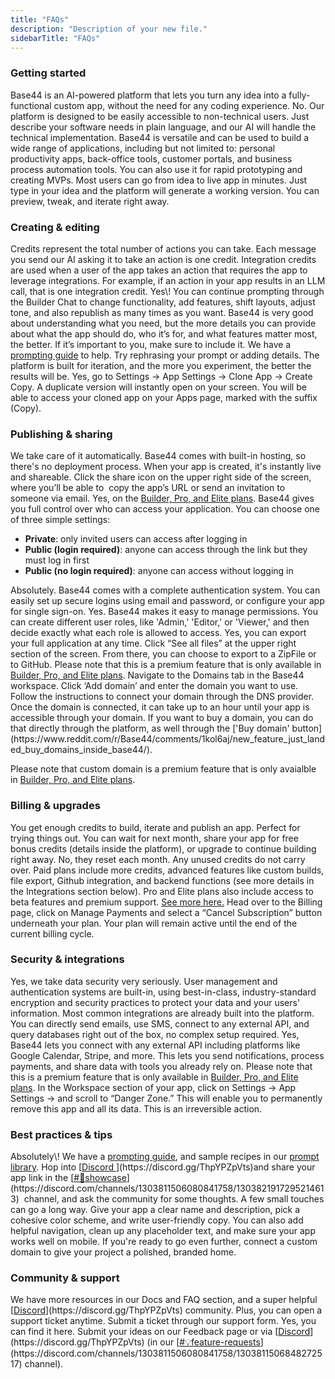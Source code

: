```yaml
---
title: "FAQs"
description: "Description of your new file."
sidebarTitle: "FAQs"
---
```


### Getting started

<Expandable title="What is Base44?">
  Base44 is an AI-powered platform that lets you turn any idea into a fully-functional custom app, without the need for any coding experience.
</Expandable>

<Expandable title="Do I need coding experience to use Base44?">
  No. Our platform is designed to be easily accessible to non-technical users. Just describe your software needs in plain language, and our AI will handle the technical implementation.
</Expandable>

<Expandable title="What kinds of applications can I build with Base44?">
  Base44 is versatile and can be used to build a wide range of applications, including but not limited to: personal productivity apps, back-office tools, customer portals, and business process automation tools. You can also use it for rapid prototyping and creating MVPs.
</Expandable>

<Expandable title="How long does it take to launch something?">
  Most users can go from idea to live app in minutes.
</Expandable>

<Expandable title="How do I create my first app?">
  Just type in your idea and the platform will generate a working version. You can preview, tweak, and iterate right away.
</Expandable>

### Creating & editing

<Expandable title='What are "credits"?'>
  Credits represent the total number of actions you can take. Each message you send our AI asking it to take an action is one credit. Integration credits are used when a user of the app takes an action that requires the app to leverage integrations. For example, if an action in your app results in an LLM call, that is one integration credit.
</Expandable>

<Expandable title="Can I edit my app after it's built?">
  Yes\! You can continue prompting through the Builder Chat to change functionality, add features, shift layouts, adjust tone, and also republish as many times as you want.
</Expandable>

<Expandable title="How do I write a good prompt?">
  Base44 is very good about understanding what you need, but the more details you can provide about what the app should do, who it’s for, and what features matter most, the better. If it’s important to you, make sure to include it. We have a <u>prompting guide</u> to help.
</Expandable>

<Expandable title="What should I do if my app doesn't turn out how I imagined?">
  Try rephrasing your prompt or adding details. The platform is built for iteration, and the more you experiment, the better the results will be.
</Expandable>

<Expandable title="Can I create a copy of my app?">
  Yes, go to Settings → App Settings → Clone App → Create Copy. A duplicate version will instantly open on your screen. You will be able to access your cloned app on your Apps page, marked with the suffix (Copy).
</Expandable>

### Publishing & sharing

<Expandable title="How are Base44 applications deployed?">
  We take care of it automatically. Base44 comes with built-in hosting, so there's no deployment process. When your app is created, it's instantly live and shareable.
</Expandable>

<Expandable title="How do I share my app?">
  Click the share icon on the upper right side of the screen, where you’ll be able to  copy the app’s URL or send an invitation to someone via email.
</Expandable>

<Expandable title="Can I connect a custom domain?">
  Yes, on the <u>Builder, Pro, and Elite plans</u>.
</Expandable>

<Expandable title="How do I control the privacy of my app?">
  Base44 gives you full control over who can access your application. You can choose one of three simple settings:

  - **Private**: only invited users can access after logging in
  - **Public (login required)**: anyone can access through the link but they must log in first
  - **Public (no login required)**: anyone can access without logging in
</Expandable>

<Expandable title="Can I manage user logins and sign ups?">
  Absolutely. Base44 comes with a complete authentication system. You can easily set up secure logins using email and password, or configure your app for single sign-on.
</Expandable>

<Expandable title="Can I control what different users can see and do in my app?">
  Yes. Base44 makes it easy to manage permissions. You can create different user roles, like 'Admin,' 'Editor,' or 'Viewer,' and then decide exactly what each role is allowed to access.
</Expandable>

<Expandable title="Can I export my app?">
  Yes, you can export your full application at any time. Click “See all files” at the upper right section of the screen. From there, you can choose to export to a ZipFile or to GitHub. Please note that this is a premium feature that is only available in <u>Builder, Pro, and Elite plans</u>.
</Expandable>

<Expandable title="How do I deploy my app to a custom domain?">
  Navigate to the Domains tab in the Base44 workspace. Click ‘Add domain’ and enter the domain you want to use. Follow the instructions to connect your domain through the DNS provider.  Once the domain is connected, it can take up to an hour until your app is accessible through your domain. If you want to buy a domain, you can do that directly through the platform, as well through the ['Buy domain' button](https://www.reddit.com/r/Base44/comments/1kol6aj/new_feature_just_landed_buy_domains_inside_base44/).

  Please note that custom domain is a premium feature that is only avaialble in <u>Builder, Pro, and Elite plans</u>.
</Expandable>

### Billing & upgrades

<Expandable title="What's included in the free plan?">
  You get enough credits to build, iterate and publish an app. Perfect for trying things out.
</Expandable>

<Expandable title="What happens when I run out of credits?">
  You can wait for next month, share your app for free bonus credits (details inside the platform), or upgrade to continue building right away.
</Expandable>

<Expandable title="Do unused credits roll over?">
  No, they reset each month. Any unused credits do not carry over.
</Expandable>

<Expandable title="What is the difference between plans?">
  Paid plans include more credits, advanced features like custom builds, file export, Github integration, and backend functions (see more details in the Integrations section below). Pro and Elite plans also include access to beta features and premium support. <u>See more here.</u>
</Expandable>

<Expandable title="How do I cancel my subscription?">
  Head over to the Billing page, click on Manage Payments and select a “Cancel Subscription” button underneath your plan. Your plan will remain active until the end of the current billing cycle.
</Expandable>

### Security & integrations

<Expandable title="Is my data secure with Base44?">
  Yes, we take data security very seriously. User management and authentication systems are built-in, using best-in-class, industry-standard encryption and security practices to protect your data and your users' information.
</Expandable>

<Expandable title="What integrations are supported?">
  Most common integrations are already built into the platform. You can directly send emails, use SMS, connect to any external API, and query databases right out of the box, no complex setup required.
</Expandable>

<Expandable title="Can I connect external APIs (like Stripe, Google Analytics) using backend functions?">
  Yes, Base44 lets you connect with any external API including platforms like Google Calendar, Stripe, and more. This lets you send notifications, process payments, and share data with tools you already rely on. Please note that this is a premium feature that is only available in <u>Builder, Pro, and Elite plans</u>.
</Expandable>

<Expandable title="How do I delete my app?">
  In the Workspace section of your app, click on Settings → App Settings → and scroll to “Danger Zone.” This will enable you to permanently remove this app and all its data. This is an irreversible action.
</Expandable>

### Best practices & tips

<Expandable title="Can I get help writing prompts?">
  Absolutely\! We have a <u>prompting guide</u>, and sample recipes in our <u>prompt library</u>.
</Expandable>

<Expandable title="How do I get feedback?">
  Hop into [<u>Discord </u>](https://discord.gg/ThpYPZpVts)and share your app link in the [<u>#🌟showcase</u>](https://discord.com/channels/1303811506080841758/1303821917295214613)  channel, and ask the community for some thoughts.
</Expandable>

<Expandable title="How can I make my app look and feel more professional?">
  A few small touches can go a long way. Give your app a clear name and description, pick a cohesive color scheme, and write user-friendly copy. You can also add helpful navigation, clean up any placeholder text, and make sure your app works well on mobile. If you're ready to go even further, connect a custom domain to give your project a polished, branded home.
</Expandable>

### Community & support

<Expandable title="Where can I get help?">
  We have more resources in our Docs and FAQ section, and a super helpful [<u>Discord</u>](https://discord.gg/ThpYPZpVts) community. Plus, you can open a support ticket anytime.
</Expandable>

<Expandable title="How do I contact support?">
  Submit a ticket through our support form.
</Expandable>

<Expandable title="Is there a public roadmap?">
  Yes, you can find it here.
</Expandable>

<Expandable title="Where can I give feedback or request features?">
  Submit your ideas on our Feedback page or via [<u>Discord</u>](https://discord.gg/ThpYPZpVts) (in our [<u>#💡feature-requests</u>](https://discord.com/channels/1303811506080841758/1303811506848272517) channel).

  ### 
</Expandable>